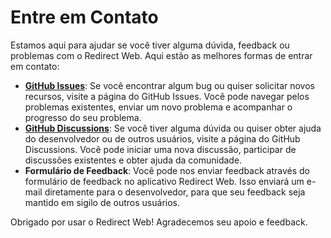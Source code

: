 # Entre em Contato

Estamos aqui para ajudar se você tiver alguma dúvida, feedback ou problemas com o Redirect Web. Aqui estão as melhores formas de entrar em contato:

- **[GitHub Issues](https://github.com/mshibanami/RedirectWeb/issues)**: Se você encontrar algum bug ou quiser solicitar novos recursos, visite a página do GitHub Issues. Você pode navegar pelos problemas existentes, enviar um novo problema e acompanhar o progresso do seu problema.
- **[GitHub Discussions](https://github.com/mshibanami/RedirectWeb/discussions)**: Se você tiver alguma dúvida ou quiser obter ajuda do desenvolvedor ou de outros usuários, visite a página do GitHub Discussions. Você pode iniciar uma nova discussão, participar de discussões existentes e obter ajuda da comunidade.
- **Formulário de Feedback**: Você pode nos enviar feedback através do formulário de feedback no aplicativo Redirect Web. Isso enviará um e-mail diretamente para o desenvolvedor, para que seu feedback seja mantido em sigilo de outros usuários.

Obrigado por usar o Redirect Web! Agradecemos seu apoio e feedback.